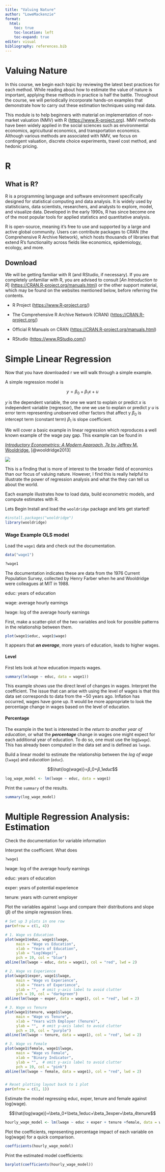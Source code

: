 ```yaml
---
title: "Valuing Nature"
author: "LoweMackenzie"
format:
  html:
    toc: true
    toc-location: left
    toc-expand: true
editor: visual
bibliography: references.bib
---
```


# Valuing Nature

In this course, we begin each topic by reviewing the latest best practices for each method. While reading about how to estimate the value of nature is important, applying these methods in practice is half the battle. Throughout the course, we will periodically incorporate hands-on examples that demonstrate how to carry out these estimation techniques using real data.

This module is to help beginners with material on implementation of non-market valuation (NMV) with R ([https://www.R-project.org](https://www.r-project.org/)). NMV methods have been widely applied in the social sciences such as environmental economics, agricultural economics, and transportation economics. Although various methods are associated with NMV, we focus on contingent valuation, discrete choice experiments, travel cost method, and hedonic pricing.

# R

## What is R?

R is a programming language and software environment specifically designed for statistical computing and data analysis. It is widely used by statisticians, data scientists, researchers, and analysts to explore, model, and visualize data. Developed in the early 1990s, R has since become one of the most popular tools for applied statistics and quantitative analysis.

R is open-source, meaning it's free to use and supported by a large and active global community. Users can contribute packages to CRAN (the Comprehensive R Archive Network), which hosts thousands of libraries that extend R's functionality across fields like economics, epidemiology, ecology, and more.

## Download

We will be getting familiar with R (and RStudio, if necessary). If you are completely unfamiliar with R, you are advised to consult \[*An Introduction to R*\] ([https://CRAN.R-project.org/manuals.html](https://cran.r-project.org/manuals.html)) or the other support material, which may be found on the websites mentioned below, before referring the contents.

-   R Project ([https://www.R-project.org/](https://www.r-project.org/))

-   The Comprehensive R Archive Network (CRAN) ([https://CRAN.R-project.org/](https://cran.r-project.org/))

-   Official R Manuals on CRAN ([https://CRAN.R-project.org/manuals.html](https://cran.r-project.org/manuals.html))

-   RStudio ([https://www.RStudio.com/](https://www.rstudio.com/))

# Simple Linear Regression

Now that you have downloaded r we will walk through a simple example.

A simple regression model is

$$y=\beta_0+\beta_1x+u$$

$y$ is the dependent variable, the one we want to explain or predict $x$ is independent variable (regressor), the one we use to explain or predict $y$ $u$ is error term representing unobserved other factors that affect y $β_0$ is intercept term (constant term) $β_1$ is slope coefficient.

We will cover a basic example in linear regression which reproduces a well known example of the wage pay gap. This example can be found in

[*Introductory Econometrics: A Modern Approach, 7e* by Jeffrey M. Wooldridge.](https://cbpbu.ac.in/userfiles/file/2020/STUDY_MAT/ECO/2.pdf) [@wooldridge2013]

![](images/download.jpg)

This is a finding that is more of interest to the broader field of economics than our focus of valuing nature. However, I find this is really helpful to illustrate the power of regression analysis and what the they can tell us about the world.

Each example illustrates how to load data, build econometric models, and compute estimates with R.

Lets Begin Install and load the `wooldridge` package and lets get started!

```r
#install.packages("wooldridge")
library(wooldridge)

```

### Wage Example OLS model

Load the `wage1` data and check out the documentation.

```r
data("wage1")

?wage1
```

The documentation indicates these are data from the 1976 Current Population Survey, collected by Henry Farber when he and Wooldridge were colleagues at MIT in 1988.

educ: years of education

wage: average hourly earnings

lwage: log of the average hourly earnings

First, make a scatter-plot of the two variables and look for possible patterns in the relationship between them.

```r
plot(wage1$educ, wage1$wage)
```

It appears that ***on average***, more years of education, leads to higher wages.

#### Level

First lets look at how education impacts wages.

```r
summary(lm(wage ~ educ, data = wage1))

```

This example shows use the direct level of changes in wages. Interpret the coefficient. The issue that can arise with using the level of wages is that this data set corresponds to data from the \~50 years ago. Inflation has occurred, wages have gone up. It would be more appropriate to look the percentage change in wages based on the level of education.

#### Percentage

The example in the text is interested in the *return to another year of education*, or what the ***percentage*** change in wages one might expect for each additional year of education. To do so, one must use the log(`wage`). This has already been computed in the data set and is defined as `lwage`.

Build a linear model to estimate the relationship between the *log of wage* (`lwage`) and *education* (`educ`).

$$\hat{log(wage)}=𝛽_0+𝛽_1𝑒𝑑𝑢𝑐$$

```r
log_wage_model <- lm(lwage ~ educ, data = wage1)
```

Print the `summary` of the results.

```r
summary(log_wage_model)
```

# Multiple Regression Analysis: Estimation

Check the documentation for variable information

Interpret the coefficient. What does

```r
?wage1
```

lwage: log of the average hourly earnings

educ: years of education

exper: years of potential experience

tenure: years with current employer

Plot the variables against `lwage` and compare their distributions and slope (𝛽) of the simple regression lines.

```r
# Set up 3 plots in one row
par(mfrow = c(1, 4))

# 1. Wage vs Education
plot(wage1$educ, wage1$lwage,
     main = "Wage vs Education",
     xlab = "Years of Education",
     ylab = "Log(Wage)",
     pch = 19, col = "blue")
abline(lm(lwage ~ educ, data = wage1), col = "red", lwd = 2)

# 2. Wage vs Experience
plot(wage1$exper, wage1$lwage,
     main = "Wage vs Experience",
     xlab = "Years of Experience",
     ylab = "",  # omit y-axis label to avoid clutter
     pch = 19, col = "darkgreen")
abline(lm(lwage ~ exper, data = wage1), col = "red", lwd = 2)

# 3. Wage vs Tenure
plot(wage1$tenure, wage1$lwage,
     main = "Wage vs Tenure",
     xlab = "Years with Employer (Tenure)",
     ylab = "",  # omit y-axis label to avoid clutter
     pch = 19, col = "purple")
abline(lm(lwage ~ tenure, data = wage1), col = "red", lwd = 2)

# 3. Wage vs Female
plot(wage1$female, wage1$lwage,
     main = "Wage vs Female",
     xlab = "Binary Indicator",
     ylab = "",  # omit y-axis label to avoid clutter
     pch = 19, col = "pink")
abline(lm(lwage ~ female, data = wage1), col = "red", lwd = 2)


# Reset plotting layout back to 1 plot
par(mfrow = c(1, 1))

```

Estimate the model regressing educ, exper, tenure and female against log(wage).

$$\hat{log(wage)}=\beta_0+\beta_1educ+\beta_3exper+\beta_4tenure$$

```r
hourly_wage_model <- lm(lwage ~ educ + exper + tenure +female, data = wage1)
```

Plot the coefficients, representing percentage impact of each variable on log(wage) for a quick comparison.

```r
coefficients(hourly_wage_model)
```

Print the estimated model coefficients:

```r
barplot(coefficients(hourly_wage_model))

```

# 
